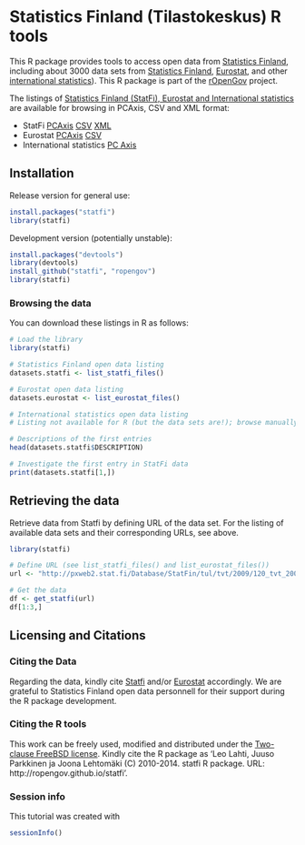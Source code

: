 <!--
%\VignetteEngine{knitr}
%\VignetteIndexEntry{An R Markdown Vignette made with knitr}
-->

Statistics Finland (Tilastokeskus) R tools
===========

This R package provides tools to access open data from [Statistics
Finland](http://www.stat.fi/tup/tilastotietokannat/index_fi.html),
including about 3000 data sets from [Statistics
Finland](http://www.stat.fi/org/lainsaadanto/avoin_data.html),
[Eurostat](http://pxweb2.stat.fi/Database/Eurostat/databasetree_fi.asp),
and other [international
statistics](http://pxweb2.stat.fi/Database/Kansainvalisen_tiedon_tietokanta/databasetree_fi.asp)). This R package is part of the [rOpenGov](http://ropengov.github.io)
project.

The listings of [Statistics Finland (StatFi), Eurostat and
International
statistics](http://www.stat.fi/org/lainsaadanto/avoin_data.html) are
available for browsing in PCAxis, CSV and XML format:

 * StatFi [PCAxis](http://pxweb2.stat.fi/database/StatFin/databasetree_fi.asp) [CSV](http://pxweb2.stat.fi/database/StatFin/StatFin_rap_csv.csv) [XML](http://pxweb2.stat.fi/database/StatFin/StatFin_rap_xml.csv)  
 * Eurostat [PCAxis](http://pxweb2.stat.fi/Database/Eurostat/databasetree_fi.asp) [CSV](http://pxweb2.stat.fi/database/StatFin/StatFin_rap.csv)  
 * International statistics [PC Axis](http://pxweb2.stat.fi/Database/Kansainvalisen_tiedon_tietokanta/databasetree_fi.asp)


## Installation

Release version for general use:

```r
install.packages("statfi")
library(statfi)
```

Development version (potentially unstable):

```r
install.packages("devtools")
library(devtools)
install_github("statfi", "ropengov")
library(statfi)
```


### Browsing the data

You can download these listings in R as follows:

```r
# Load the library
library(statfi)

# Statistics Finland open data listing
datasets.statfi <- list_statfi_files()

# Eurostat open data listing
datasets.eurostat <- list_eurostat_files()

# International statistics open data listing
# Listing not available for R (but the data sets are!); browse manually at: http://pxweb2.stat.fi/Database/Kansainvalisen_tiedon_tietokanta/databasetree_fi.asp

# Descriptions of the first entries
head(datasets.statfi$DESCRIPTION)

# Investigate the first entry in StatFi data
print(datasets.statfi[1,])
```

## Retrieving the data

Retrieve data from Statfi by defining URL of the data set. For the
listing of available data sets and their corresponding URLs, see
above.

```r
library(statfi)

# Define URL (see list_statfi_files() and list_eurostat_files())
url <- "http://pxweb2.stat.fi/Database/StatFin/tul/tvt/2009/120_tvt_2009_2011-02-18_tau_112_fi.px"

# Get the data
df <- get_statfi(url)
df[1:3,]
```


## Licensing and Citations

### Citing the Data

Regarding the data, kindly cite [Statfi](http://www.statfi.fi/) and/or
[Eurostat](http://epp.eurostat.ec.europa.eu/portal/page/portal/statistics/search_database)
accordingly. We are grateful to Statistics Finland open data
personnell for their support during the R package development.

### Citing the R tools

This work can be freely used, modified and distributed under the
[Two-clause FreeBSD
license](http://en.wikipedia.org/wiki/BSD\_licenses). Kindly cite the
R package as 'Leo Lahti, Juuso Parkkinen ja Joona Lehtomäki (C)
2010-2014. statfi R package. URL: http://ropengov.github.io/statfi'.


### Session info

This tutorial was created with

```r
sessionInfo()
```
